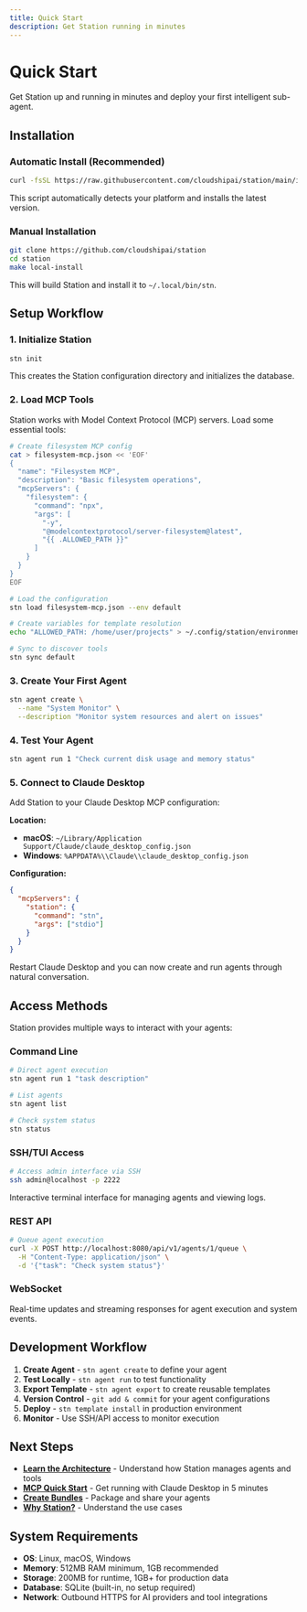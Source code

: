 ```yaml
---
title: Quick Start
description: Get Station running in minutes
---
```


# Quick Start

Get Station up and running in minutes and deploy your first intelligent sub-agent.

## Installation

### Automatic Install (Recommended)

```bash
curl -fsSL https://raw.githubusercontent.com/cloudshipai/station/main/install.sh | bash
```

This script automatically detects your platform and installs the latest version.

### Manual Installation

```bash
git clone https://github.com/cloudshipai/station
cd station
make local-install
```

This will build Station and install it to `~/.local/bin/stn`.

## Setup Workflow

### 1. Initialize Station

```bash
stn init
```

This creates the Station configuration directory and initializes the database.

### 2. Load MCP Tools

Station works with Model Context Protocol (MCP) servers. Load some essential tools:

```bash
# Create filesystem MCP config
cat > filesystem-mcp.json << 'EOF'
{
  "name": "Filesystem MCP",
  "description": "Basic filesystem operations",
  "mcpServers": {
    "filesystem": {
      "command": "npx",
      "args": [
        "-y",
        "@modelcontextprotocol/server-filesystem@latest",
        "{{ .ALLOWED_PATH }}"
      ]
    }
  }
}
EOF

# Load the configuration
stn load filesystem-mcp.json --env default

# Create variables for template resolution
echo "ALLOWED_PATH: /home/user/projects" > ~/.config/station/environments/default/variables.yml

# Sync to discover tools
stn sync default
```

### 3. Create Your First Agent

```bash
stn agent create \
  --name "System Monitor" \
  --description "Monitor system resources and alert on issues"
```

### 4. Test Your Agent

```bash
stn agent run 1 "Check current disk usage and memory status"
```

### 5. Connect to Claude Desktop

Add Station to your Claude Desktop MCP configuration:

**Location:**
- **macOS**: `~/Library/Application Support/Claude/claude_desktop_config.json`
- **Windows**: `%APPDATA%\\Claude\\claude_desktop_config.json`

**Configuration:**
```json
{
  "mcpServers": {
    "station": {
      "command": "stn",
      "args": ["stdio"]
    }
  }
}
```

Restart Claude Desktop and you can now create and run agents through natural conversation.

## Access Methods

Station provides multiple ways to interact with your agents:

### Command Line

```bash
# Direct agent execution
stn agent run 1 "task description"

# List agents
stn agent list

# Check system status
stn status
```

### SSH/TUI Access

```bash
# Access admin interface via SSH
ssh admin@localhost -p 2222
```

Interactive terminal interface for managing agents and viewing logs.

### REST API

```bash
# Queue agent execution
curl -X POST http://localhost:8080/api/v1/agents/1/queue \
  -H "Content-Type: application/json" \
  -d '{"task": "Check system status"}'
```

### WebSocket

Real-time updates and streaming responses for agent execution and system events.

## Development Workflow

1. **Create Agent** - `stn agent create` to define your agent
2. **Test Locally** - `stn agent run` to test functionality
3. **Export Template** - `stn agent export` to create reusable templates
4. **Version Control** - `git add & commit` for your agent configurations
5. **Deploy** - `stn template install` in production environment
6. **Monitor** - Use SSH/API access to monitor execution

## Next Steps

- **[Learn the Architecture](/station/en/architecture)** - Understand how Station manages agents and tools
- **[MCP Quick Start](/station/en/mcp-quickstart)** - Get running with Claude Desktop in 5 minutes
- **[Create Bundles](/station/en/creating-bundles)** - Package and share your agents
- **[Why Station?](/station/en/why-station)** - Understand the use cases

## System Requirements

- **OS**: Linux, macOS, Windows
- **Memory**: 512MB RAM minimum, 1GB recommended  
- **Storage**: 200MB for runtime, 1GB+ for production data
- **Database**: SQLite (built-in, no setup required)
- **Network**: Outbound HTTPS for AI providers and tool integrations